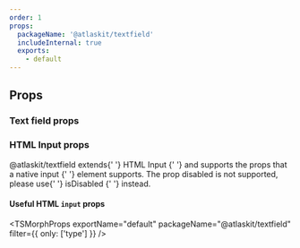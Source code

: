 ```yaml
---
order: 1
props:
  packageName: '@atlaskit/textfield'
  includeInternal: true
  exports:
    - default
---
```



## Props

### Text field props

<TSMorphProps exportName="default" packageName="@atlaskit/textfield" />

### HTML Input props

<SectionMessage>
	<p>
		<Snippet>@atlaskit/textfield</Snippet> extends{' '}
		<Link
			rel="noopener noreferrer"
			href="https://developer.mozilla.org/en-US/docs/Web/HTML/Element/input"
			target="_blank"
		>
			<Snippet>HTML Input</Snippet>
		</Link>{' '}
		and supports the props that a native
		<Link
			rel="noopener noreferrer"
			href="https://developer.mozilla.org/en-US/docs/Web/HTML/Element/input"
			target="_blank"
		>
			<Snippet>input</Snippet>
		</Link>{' '}
		element supports. The prop <Snippet>disabled</Snippet> is not supported, please use{' '}
		<Link href="#isDisabled">
			<Snippet>isDisabled</Snippet>
		</Link>{' '}
		instead.
	</p>
</SectionMessage>

#### Useful HTML `input` props

<TSMorphProps exportName="default" packageName="@atlaskit/textfield" filter={{ only: ['type'] }} />
